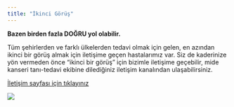 ```yaml
---
title: "İkinci Görüş"
---
```




**Bazen birden fazla DOĞRU yol olabilir.**

Tüm şehirlerden ve farklı ülkelerden tedavi olmak için gelen, en azından ikinci bir görüş almak için iletişime geçen hastalarımız var. Siz de kaderinize yön vermeden önce "ikinci bir görüş" için bizimle iletişime geçebilir, mide kanseri tanı-tedavi ekibine dilediğiniz iletişim kanalından ulaşabilirsiniz. 

[İletişim sayfası için tıklayınız](https://midekanseri.org/statik/iletisim/)


![](../../../assets/images/consultation.jpg)

